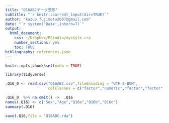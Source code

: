```yaml
---
title: "Q16ABCデータ整形"
subtitle: "`r knitr::current_input(dir=TRUE)`"
author: "kazuo.fujimoto2007@gmail.com"
date: "`r system('Date',intern=T)`"
output: 
  html_document: 
    css: ~/Dropbox/RStudio/mystyle.css
    number_sections: yes
    toc: TRUE
bibliography: references.json
---
```


```r
knitr::opts_chunk$set(echo = TRUE)
```

```r
library(tidyverse)
```


```r
.Q16_0 <- read.csv("Q16ABC.csv",fileEncoding = "UTF-8-BOM",
                   colClasses = c("factor","numeric","factor","factor","factor"))

.Q16_0  %>% na.omit() ->  .Q16
names(.Q16) <- c("Sex","Age","Q16a","Q16b","Q16c")
summary(.Q16)
```

```r
save(.Q16,file = "Q16ABC.rda")
```

